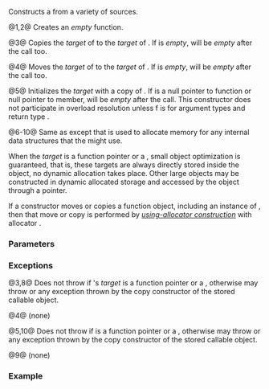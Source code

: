{{cpp/experimental/function/title|function}}
{{cpp/experimental/lib extensions/pmr/navbar}}
{{dcl begin}}
{{dcl|num=1|since=libfund_ts|
function() noexcept;
}}
{{dcl|num=2|since=libfund_ts|
function( std::nullptr_t ) noexcept;
}}
{{dcl|num=3|since=libfund_ts|
function( const function&amp; other );
}}
{{dcl|num=4|since=libfund_ts|
function( function&amp;&amp; other );
}}
{{dcl|num=5|since=libfund_ts|
template&lt; class F &gt; 
function( F f );
}}
{{dcl rev multi|num=6
|since1=libfund_ts|dcl1=
template&lt; class Alloc &gt;
function( std::allocator_arg_t, const Alloc&amp; alloc ) noexcept;
|since2=libfund_ts_3|dcl2=
function( std::allocator_arg_t,
          const allocator_type&amp; alloc ) noexcept;
}}
{{dcl rev multi|num=7 
|since1=libfund_ts|dcl1=
template&lt; class Alloc &gt;
function( std::allocator_arg_t, const Alloc&amp; alloc, 
          std::nullptr_t ) noexcept;
|since2=libfund_ts_3|dcl2=
function( std::allocator_arg_t, const allocator_type&amp; alloc, 
          std::nullptr_t ) noexcept;
}}
{{dcl rev multi|num=8
|since1=libfund_ts|dcl1=
template&lt; class Alloc &gt;
function( std::allocator_arg_t, const Alloc&amp; alloc, 
          const function&amp; other );
|since2=libfund_ts_3|dcl2=
function( std::allocator_arg_t, const allocator_type&amp; alloc, 
          const function&amp; other );
}}
{{dcl rev multi|num=9
|since1=libfund_ts|dcl1=
template&lt; class Alloc &gt;
function( std::allocator_arg_t, const Alloc&amp; alloc, 
          function&amp;&amp; other );
|since2=libfund_ts_3|dcl2=
function( std::allocator_arg_t, const allocator_type&amp; alloc, 
          function&amp;&amp; other );
}}
{{dcl rev multi|num=10
|since1=libfund_ts|dcl1=
template&lt; class F, class Alloc &gt; 
function( std::allocator_arg_t, const Alloc&amp; alloc, F f );
|since2=libfund_ts_3|dcl2= 
function( std::allocator_arg_t, const allocator_type&amp; alloc, F f );
}}
{{dcl end}}

Constructs a {{tt|std::experimental::function}} from a variety of sources.

@1,2@ Creates an ''empty'' function.

@3@ Copies the ''target'' of {{c|other}} to the ''target'' of {{c|*this}}. If {{c|other}} is ''empty'', {{c|*this}} will be ''empty'' after the call too.

@4@ Moves the ''target'' of {{c|other}} to the ''target'' of {{c|*this}}. If {{c|other}} is ''empty'', {{c|*this}} will be ''empty'' after the call too. {{rev inl|since=libfund_ts_3|After construction, {{c|*this}} stores a copy of {{c|other.get_allocator()}}.}}

@5@ Initializes the ''target'' with a copy of {{c|f}}. If {{c|f}} is a null pointer to function or null pointer to member, {{c|*this}} will be ''empty'' after the call. This constructor does not participate in overload resolution unless f is {{named req|Callable}} for argument types {{tt|Args...}} and return type {{tt|R}}.

@6-10@ Same as {{v|1-5}} except that {{c|alloc}} is used to allocate memory for any internal data structures that the {{tt|function}} might use. {{rev inl|until=libfund_ts_3|These constructors treat {{c|alloc}} as a type-erased allocator (see below).}}

{{rrev multi
|since1=libfund_ts|rev1=
After construction via {{v|1-5}}, {{c|this-&gt;get_memory_resource()}} returns the same value as {{c|std::experimental::pmr::get_default_resource()}} during construction.
|since2=libfund_ts_3|rev2=
After construction via {{v|1-3}} and {{v|5}}, {{c|*this}} stores a default constructed {{c|std::pmr::polymorphic_allocator&lt;&gt;}}.
}}

When the ''target'' is a function pointer or a {{lc|std::reference_wrapper}}, small object optimization is guaranteed, that is, these targets are always directly stored inside the {{lc|std::experimental::function}} object, no dynamic allocation takes place. Other large objects may be constructed in dynamic allocated storage and accessed by the {{lc|std::experimental::function}} object through a pointer.

If a constructor moves or copies a function object, including an instance of {{tt|std::experimental::function}}, then that move or copy is performed by [[cpp/memory/uses_allocator|''using-allocator construction'']] with allocator {{rev inl|until=libfund_ts_3|{{c|this-&gt;get_memory_resource()}}}}{{rev inl|since=libfund_ts_3|{{c|this-&gt;get_allocator()}}}}.

{{cpp/experimental/type erased allocator|function}}

===Parameters===
{{par begin}}
{{par|other|the function object used to initialize {{c|*this}}}}
{{par|f|a callable used to initialize {{c|*this}}}}
{{par|alloc|an allocator used for internal memory allocation}}
{{par hreq}}
{{par req named|F|CopyConstructible|Callable}}
{{par end}}

===Exceptions===
@3,8@ Does not throw if {{c|other}}'s ''target'' is a function pointer or a {{lc|std::reference_wrapper}}, otherwise may throw {{lc|std::bad_alloc}} or any exception thrown by the copy constructor of the stored callable object.

@4@ (none)

@5,10@ Does not throw if {{c|f}} is a function pointer or a {{lc|std::reference_wrapper}}, otherwise may throw {{lc|std::bad_alloc}} or any exception thrown by the copy constructor of the stored callable object.

@9@ (none)

===Example===
{{example
|code=
|output=
}}

{{langlinks|zh}}